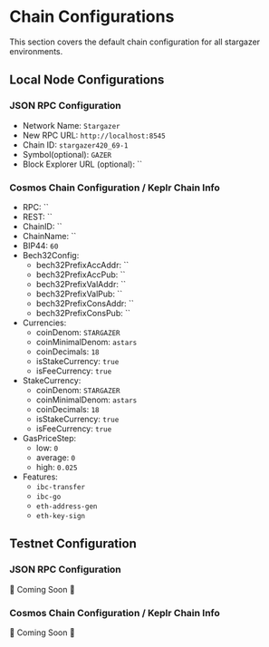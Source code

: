 # Chain Configurations

This section covers the default chain configuration for all stargazer 
environments.
## Local Node Configurations

### JSON RPC Configuration
- Network Name: `Stargazer`
- New RPC URL: `http://localhost:8545`
- Chain ID: `stargazer420_69-1`
- Symbol(optional): `GAZER`
- Block Explorer URL (optional): ``

### Cosmos Chain Configuration / Keplr Chain Info
- RPC: ``
- REST: ``
- ChainID: ``
- ChainName: ``
- BIP44: `60`
- Bech32Config:
    - bech32PrefixAccAddr: ``
    - bech32PrefixAccPub: ``
    - bech32PrefixValAddr: ``
    - bech32PrefixValPub: ``
    - bech32PrefixConsAddr: ``
    - bech32PrefixConsPub: ``
- Currencies:
    - coinDenom: `STARGAZER`
    - coinMinimalDenom: `astars`
    - coinDecimals: `18`
    - isStakeCurrency: `true`
    - isFeeCurrency: `true`
- StakeCurrency:
    - coinDenom: `STARGAZER`
    - coinMinimalDenom: `astars`
    - coinDecimals: `18`
    - isStakeCurrency: `true`
    - isFeeCurrency: `true`
- GasPriceStep:
    - low: `0`
    - average: `0`
    - high: `0.025`
- Features:
    - `ibc-transfer`
    - `ibc-go`
    - `eth-address-gen`
    - `eth-key-sign`
## Testnet Configuration

### JSON RPC Configuration
🚧 Coming Soon 🚧

### Cosmos Chain Configuration / Keplr Chain Info
🚧 Coming Soon 🚧
